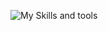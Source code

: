 ![My Skills and tools](https://skillicons.dev/icons?i=vscode,js,ts,html,css,nextjs,react,vue,nuxtjs,electron,vite,webpack,rollupjs,sass,tailwind,nodejs,express,mongodb,go,docker,postman,git,github,stackoverflow,md)